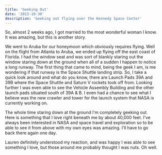 ```yaml
---
title: 'Geeking Out'
date: '2013-10-30'
description: 'Geeking out flying over the Kennedy Space Center'
---
```


So, almost 2 weeks ago, I got married to the most wonderful woman I know. It was amazing, but this is another story.

We went to Aruba for our honeymoon which obviously requires flying. Well on the flight from Atlanta to Aruba, we ended up flying off the east coast of Florida. I had the window seat and was sort of blankly staring out the window staring down at the ground when all of a sudden I happen to notice a long runway. The first thing that came to mind, being the geek I am, is me wondering if that runway is the Space Shuttle landing strip. So, I take a quick look around and what do you know, there are Launch Pads 39A and 39B where the Space Shuttle and Saturn V rockets took off from. Looking further I was even able to see the Vehicle Assembly Building and the other launch pads situated south of 39A & B. I even had a chance to see what I believe was the new crawler and tower for the launch system that NASA is currently working on.

The whole time staring down at the ground I'm completely geeking out. Here is something that I love right beneath me by about 40,000 feet. I've always been interested in NASA and space travel and exploration so to be able to see it from above with my own eyes was amazing. I'll have to go back there again one day.

Lauren definitely understood my reaction, and was happy I was able to see something I love, but those around me probably thought I was nuts. Oh well.
